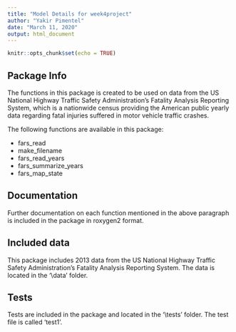 ```yaml
---
title: "Model Details for week4project"
author: "Yakir Pimentel"
date: "March 11, 2020"
output: html_document
---
```


```r
knitr::opts_chunk$set(echo = TRUE)
```

## Package Info

The functions in this package is created to be used on data from the US National Highway Traffic Safety Administration's Fatality Analysis Reporting System, which is a nationwide census providing the American public yearly data regarding fatal injuries suffered in motor vehicle traffic crashes.

The following functions are available in this package:

- fars_read
- make_filename
- fars_read_years
- fars_summarize_years
- fars_map_state

## Documentation

Further documentation on each function mentioned in the above paragraph is included in the package in roxygen2 format.

## Included data

This package includes 2013 data from the US National Highway Traffic Safety Administration's Fatality Analysis Reporting System.
The data is located in the '\\data' folder.

## Tests

Tests are included in the package and located in the '\\tests' folder. The test file is called 'test1'.


